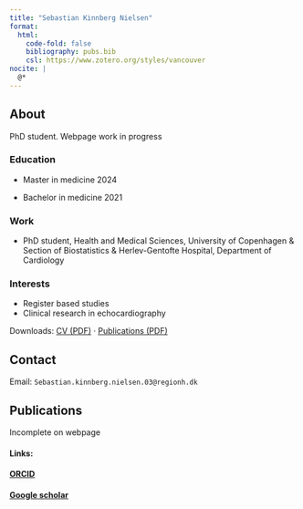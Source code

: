 ---
title: "Sebastian Kinnberg Nielsen"
format:
  html:
    code-fold: false
    bibliography: pubs.bib
    csl: https://www.zotero.org/styles/vancouver
nocite: |
  @*
---

## About {#about}

PhD student. Webpage work in progress

### **Education**

-   Master in medicine 2024

-   Bachelor in medicine 2021

### **Work**

-   PhD student, Health and Medical Sciences, University of Copenhagen & Section of Biostatistics & Herlev-Gentofte Hospital, Department of Cardiology

### **Interests**

-   Register based studies
-   Clinical research in echocardiography

Downloads: [CV (PDF)](files/cv.pdf){target="_blank"} · [Publications (PDF)](files/publications.pdf){target="_blank"}

## Contact

Email: `Sebastian.kinnberg.nielsen.03@regionh.dk`

## Publications {#mypub}

Incomplete on webpage

#### **Links:**

#### [ORCID](https://orcid.org/0000-0002-3157-8468)

#### [Google scholar](https://scholar.google.com/citations?user=G7NKxcIAAAAJ&hl=en)

::: {#refs}
:::
